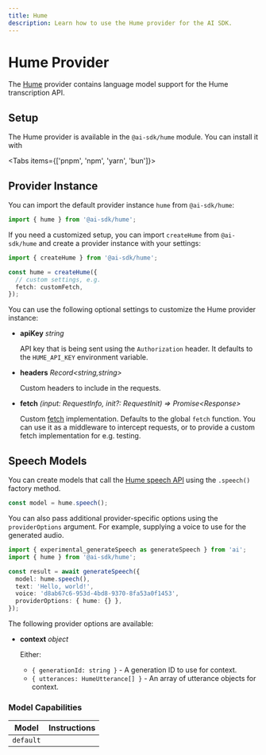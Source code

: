 ---
title: Hume
description: Learn how to use the Hume provider for the AI SDK.
---

# Hume Provider

The [Hume](https://hume.ai/) provider contains language model support for the Hume transcription API.

## Setup

The Hume provider is available in the `@ai-sdk/hume` module. You can install it with

<Tabs items={['pnpm', 'npm', 'yarn', 'bun']}>
  <Tab>
    <Snippet text="pnpm add @ai-sdk/hume" dark />
  </Tab>
  <Tab>
    <Snippet text="npm install @ai-sdk/hume" dark />
  </Tab>
  <Tab>
    <Snippet text="yarn add @ai-sdk/hume" dark />
  </Tab>

  <Tab>
    <Snippet text="bun add @ai-sdk/hume" dark />
  </Tab>
</Tabs>

## Provider Instance

You can import the default provider instance `hume` from `@ai-sdk/hume`:

```ts
import { hume } from '@ai-sdk/hume';
```

If you need a customized setup, you can import `createHume` from `@ai-sdk/hume` and create a provider instance with your settings:

```ts
import { createHume } from '@ai-sdk/hume';

const hume = createHume({
  // custom settings, e.g.
  fetch: customFetch,
});
```

You can use the following optional settings to customize the Hume provider instance:

- **apiKey** _string_

  API key that is being sent using the `Authorization` header.
  It defaults to the `HUME_API_KEY` environment variable.

- **headers** _Record&lt;string,string&gt;_

  Custom headers to include in the requests.

- **fetch** _(input: RequestInfo, init?: RequestInit) => Promise&lt;Response&gt;_

  Custom [fetch](https://developer.mozilla.org/en-US/docs/Web/API/fetch) implementation.
  Defaults to the global `fetch` function.
  You can use it as a middleware to intercept requests,
  or to provide a custom fetch implementation for e.g. testing.

## Speech Models

You can create models that call the [Hume speech API](https://dev.hume.ai/docs/text-to-speech-tts/overview)
using the `.speech()` factory method.

```ts
const model = hume.speech();
```

You can also pass additional provider-specific options using the `providerOptions` argument. For example, supplying a voice to use for the generated audio.

```ts highlight="6"
import { experimental_generateSpeech as generateSpeech } from 'ai';
import { hume } from '@ai-sdk/hume';

const result = await generateSpeech({
  model: hume.speech(),
  text: 'Hello, world!',
  voice: 'd8ab67c6-953d-4bd8-9370-8fa53a0f1453',
  providerOptions: { hume: {} },
});
```

The following provider options are available:

- **context** _object_

  Either:

  - `{ generationId: string }` - A generation ID to use for context.
  - `{ utterances: HumeUtterance[] }` - An array of utterance objects for context.

### Model Capabilities

| Model     | Instructions        |
| --------- | ------------------- |
| `default` | <Check size={18} /> |
